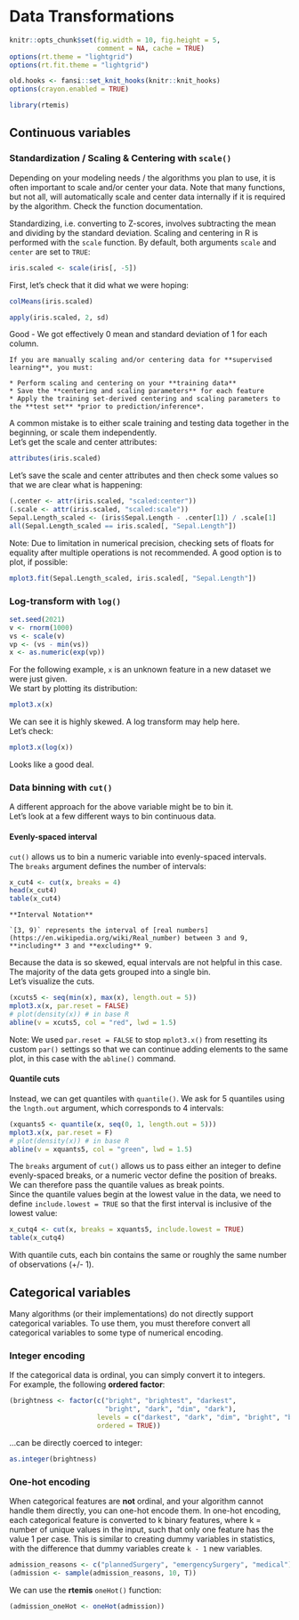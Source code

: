 # Data Transformations {#datatrans}

```r
knitr::opts_chunk$set(fig.width = 10, fig.height = 5,
                      comment = NA, cache = TRUE) 
options(rt.theme = "lightgrid")
options(rt.fit.theme = "lightgrid")
```

```r
old.hooks <- fansi::set_knit_hooks(knitr::knit_hooks)
options(crayon.enabled = TRUE)
```

```r
library(rtemis)
```

## Continuous variables

### Standardization / Scaling & Centering with `scale()` {#zscore}

Depending on your modeling needs / the algorithms you plan to use, it is often important to scale and/or center your data. Note that many functions, but not all, will automatically scale and center data internally if it is required by the algorithm. Check the function documentation.  

Standardizing, i.e. converting to Z-scores, involves subtracting the mean and dividing by the standard deviation. 
Scaling and centering in R is performed with the `scale` function. By default, both arguments `scale` and `center` are set to `TRUE`:

```r
iris.scaled <- scale(iris[, -5])
```

First, let's check that it did what we were hoping:  

```r
colMeans(iris.scaled)
```

```r
apply(iris.scaled, 2, sd)
```

Good - We got effectively 0 mean and standard deviation of 1 for each column.  

```block
If you are manually scaling and/or centering data for **supervised learning**, you must:  

* Perform scaling and centering on your **training data**
* Save the **centering and scaling parameters** for each feature
* Apply the training set-derived centering and scaling parameters to the **test set** *prior to prediction/inference*.
```

A common mistake is to either scale training and testing data together in the beginning, or scale them independently.  
Let's get the scale and center attributes:

```r
attributes(iris.scaled)
```

Let's save the scale and center attributes and then check some values so that we are clear what is happening:

```r
(.center <- attr(iris.scaled, "scaled:center"))
(.scale <- attr(iris.scaled, "scaled:scale"))
Sepal.Length_scaled <- (iris$Sepal.Length - .center[1]) / .scale[1]
all(Sepal.Length_scaled == iris.scaled[, "Sepal.Length"])
```

Note: Due to limitation in numerical precision, checking sets of floats for equality after multiple operations is not recommended. A good option is to plot, if possible:

```r
mplot3.fit(Sepal.Length_scaled, iris.scaled[, "Sepal.Length"])
```

### Log-transform with `log()`

```r
set.seed(2021)
v <- rnorm(1000)
vs <- scale(v)
vp <- (vs - min(vs))
x <- as.numeric(exp(vp))
```

For the following example, `x` is an unknown feature in a new dataset we were just given.  
We start by plotting its distribution:

```r
mplot3.x(x)
```

We can see it is highly skewed. A log transform may help here.  
Let's check:

```r
mplot3.x(log(x))
```

Looks like a good deal.

### Data binning with `cut()`

A different approach for the above variable might be to bin it.  
Let's look at a few different ways to bin continuous data.

#### Evenly-spaced interval

`cut()` allows us to bin a numeric variable into evenly-spaced intervals.  
The `breaks` argument defines the number of intervals:

```r
x_cut4 <- cut(x, breaks = 4)
head(x_cut4)
table(x_cut4)
```

```block
**Interval Notation**

`[3, 9)` represents the interval of [real numbers](https://en.wikipedia.org/wiki/Real_number) between 3 and 9, **including** 3 and **excluding** 9.
```

Because the data is so skewed, equal intervals are not helpful in this case. The majority of the data gets grouped into a single bin.  
Let's visualize the cuts.

```r
(xcuts5 <- seq(min(x), max(x), length.out = 5))
mplot3.x(x, par.reset = FALSE)
# plot(density(x)) # in base R
abline(v = xcuts5, col = "red", lwd = 1.5)
```

Note: We used `par.reset = FALSE` to stop `mplot3.x()` from resetting its custom `par()` settings so that we can continue adding elements to the same plot, in this case with the `abline()` command.  

#### Quantile cuts

Instead, we can get quantiles with `quantile()`. We ask for 5 quantiles using the `lngth.out` argument, which corresponds to 4 intervals:

```r
(xquants5 <- quantile(x, seq(0, 1, length.out = 5)))
mplot3.x(x, par.reset = F)
# plot(density(x)) # in base R
abline(v = xquants5, col = "green", lwd = 1.5)
```
The `breaks` argument of `cut()` allows us to pass either an integer to define evenly-spaced breaks, or a numeric vector define the position of breaks.  
We can therefore pass the quantile values as break points.  
Since the quantile values begin at the lowest value in the data, we need to define `include.lowest = TRUE` so that the first interval is inclusive of the lowest value:

```r
x_cutq4 <- cut(x, breaks = xquants5, include.lowest = TRUE)
table(x_cutq4)
```

With quantile cuts, each bin contains the same or roughly the same number of observations (+/- 1).  

## Categorical variables

Many algorithms (or their implementations) do not directly support categorical variables. To use them, you must therefore convert all categorical variables to some type of numerical encoding.

### Integer encoding

If the categorical data is ordinal, you can simply convert it to integers.  
For example, the following **ordered factor**:

```r
(brightness <- factor(c("bright", "brightest", "darkest",
                        "bright", "dark", "dim", "dark"),
                      levels = c("darkest", "dark", "dim", "bright", "brightest"),
                      ordered = TRUE))
```

...can be directly coerced to integer:

```r
as.integer(brightness)
```

### One-hot encoding

When categorical features are **not** ordinal, and your algorithm cannot handle them directly, you can one-hot encode them. In one-hot encoding, each categorical feature is converted to k binary features, where k = number of unique values in the input, such that only one feature has the value 1 per case. This is similar to creating dummy variables in statistics, with the difference that dummy variables create `k - 1` new variables.

```r
admission_reasons <- c("plannedSurgery", "emergencySurgery", "medical")
(admission <- sample(admission_reasons, 10, T))
```

We can use the **rtemis** `oneHot()` function:

```r
(admission_oneHot <- oneHot(admission))
```
